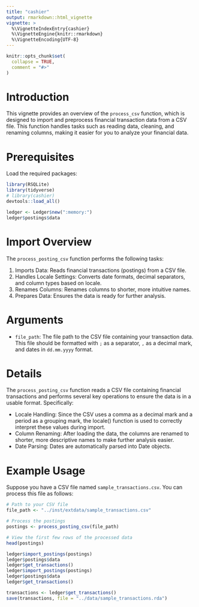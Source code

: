```yaml
---
title: "cashier"
output: rmarkdown::html_vignette
vignette: >
  %\VignetteIndexEntry{cashier}
  %\VignetteEngine{knitr::rmarkdown}
  %\VignetteEncoding{UTF-8}
---
```


```r
knitr::opts_chunk$set(
  collapse = TRUE,
  comment = "#>"
)
```

# Introduction

This vignette provides an overview of the `process_csv` function, which 
is designed to import and preprocess financial transaction data from a CSV file. 
This function handles tasks such as reading data, cleaning, and renaming columns, 
making it easier for you to analyze your financial data.

# Prerequisites

Load the required packages:

```r
library(RSQLite)
library(tidyverse)
# library(cashier)
devtools::load_all()
```

```r
ledger <- Ledger$new(":memory:")
ledger$postings$data
```

# Import Overview

The `process_posting_csv` function performs the following tasks:

1. Imports Data: Reads financial transactions (postings) from a CSV file.
2. Handles Locale Settings: Converts date formats, decimal separators, and column types based on locale.
3. Renames Columns: Renames columns to shorter, more intuitive names.
4. Prepares Data: Ensures the data is ready for further analysis.

# Arguments

- `file_path`: The file path to the CSV file containing your transaction data. 
This file should be formatted with `;` as a separator, `,` as a decimal mark, 
and dates in `dd.mm.yyyy` format.

# Details

The `process_posting_csv` function reads a CSV file containing financial transactions and performs several key operations to ensure the data is in a usable format. Specifically:

- Locale Handling: Since the CSV uses a comma as a decimal mark and a period as a grouping mark, the locale() function is used to correctly interpret these values during import.
- Column Renaming: After loading the data, the columns are renamed to shorter, more descriptive names to make further analysis easier.
- Date Parsing: Dates are automatically parsed into Date objects.

# Example Usage

Suppose you have a CSV file named `sample_transactions.csv`. You can process this file as follows:

```r
# Path to your CSV file
file_path <- "../inst/extdata/sample_transactions.csv"

# Process the postings
postings <- process_posting_csv(file_path)

# View the first few rows of the processed data
head(postings)
```

```r
ledger$import_postings(postings)
ledger$postings$data
ledger$get_transactions()
ledger$import_postings(postings)
ledger$postings$data
ledger$get_transactions()

transactions <- ledger$get_transactions()
save(transactions, file = "../data/sample_transactions.rda")
```
